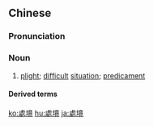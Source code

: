 {{also|处境}}
==Chinese==
{{zh-forms|s=处境}}

===Pronunciation===
{{zh-pron
|m=chǔjìng
|c=cyu2 ging2
|mn=chhú-kéng/chhù-kéng
|cat=n
}}

===Noun===
{{zh-noun}}

# [[plight]]; [[difficult]] [[situation]]; [[predicament]]

====Derived terms====
{{zh-der|處境喜劇}}

{{zh-cat|Advanced}}

[[ko:處境]]
[[hu:處境]]
[[ja:處境]]